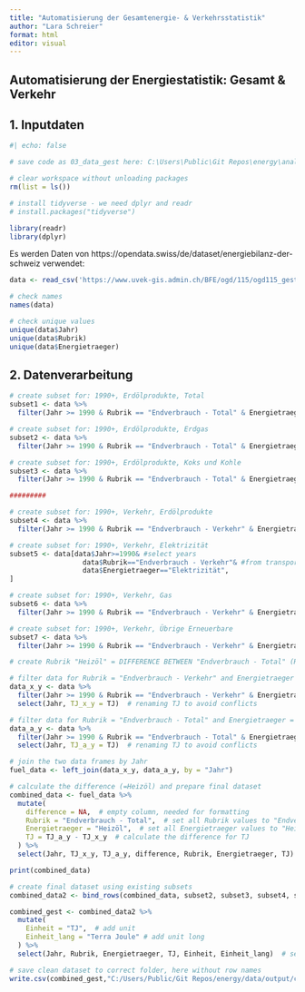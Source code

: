 ```yaml
---
title: "Automatisierung der Gesamtenergie- & Verkehrsstatistik"
author: "Lara Schreier"
format: html
editor: visual
---
```


## Automatisierung der Energiestatistik: Gesamt & Verkehr

## 1. Inputdaten

```r
#| echo: false

# save code as 03_data_gest here: C:\Users\Public\Git Repos\energy\analyse

# clear workspace without unloading packages
rm(list = ls())

# install tidyverse - we need dplyr and readr
# install.packages("tidyverse") 

library(readr)
library(dplyr)
```

Es werden Daten von https://opendata.swiss/de/dataset/energiebilanz-der-schweiz verwendet:

```r
data <- read_csv('https://www.uvek-gis.admin.ch/BFE/ogd/115/ogd115_gest_bilanz.csv')
```

```r
# check names
names(data)

# check unique values
unique(data$Jahr)
unique(data$Rubrik)
unique(data$Energietraeger)
```

## 2. Datenverarbeitung

```r
# create subset for: 1990+, Erdölprodukte, Total
subset1 <- data %>%
  filter(Jahr >= 1990 & Rubrik == "Endverbrauch - Total" & Energietraeger == "Erdölprodukte")

# create subset for: 1990+, Erdölprodukte, Erdgas
subset2 <- data %>%
  filter(Jahr >= 1990 & Rubrik == "Endverbrauch - Total" & Energietraeger == "Gas")

# create subset for: 1990+, Erdölprodukte, Koks und Kohle
subset3 <- data %>%
  filter(Jahr >= 1990 & Rubrik == "Endverbrauch - Total" & Energietraeger == "Kohle")

#########

# create subset for: 1990+, Verkehr, Erdölprodukte
subset4 <- data %>%
  filter(Jahr >= 1990 & Rubrik == "Endverbrauch - Verkehr" & Energietraeger == "Erdölprodukte")

# create subset for: 1990+, Verkehr, Elektrizität
subset5 <- data[data$Jahr>=1990& #select years
                  data$Rubrik=="Endverbrauch - Verkehr"& #from transport
                  data$Energietraeger=="Elektrizität", 
]

# create subset for: 1990+, Verkehr, Gas
subset6 <- data %>%
  filter(Jahr >= 1990 & Rubrik == "Endverbrauch - Verkehr" & Energietraeger == "Gas")

# create subset for: 1990+, Verkehr, Übrige Erneuerbare
subset7 <- data %>%
  filter(Jahr >= 1990 & Rubrik == "Endverbrauch - Verkehr" & Energietraeger == "Uebrige erneuerbare Energien")
```

```r
# create Rubrik "Heizöl" = DIFFERENCE BETWEEN "Endverbrauch - Total" (Rubrik) // "Erdölprodukte" (Energieträger) AND "Endverbrauch - Verkehr" (Rubrik) // "Erdölprodukte" (Energieträger)

# filter data for Rubrik = "Endverbrauch - Verkehr" and Energietraeger = "Erdölprodukte"
data_x_y <- data %>%
  filter(Jahr >= 1990 & Rubrik == "Endverbrauch - Verkehr" & Energietraeger == "Erdölprodukte") %>%
  select(Jahr, TJ_x_y = TJ)  # renaming TJ to avoid conflicts

# filter data for Rubrik = "Endverbrauch - Total" and Energietraeger = "Erdölprodukte"
data_a_y <- data %>%
  filter(Jahr >= 1990 & Rubrik == "Endverbrauch - Total" & Energietraeger == "Erdölprodukte") %>%
  select(Jahr, TJ_a_y = TJ)  # renaming TJ to avoid conflicts

# join the two data frames by Jahr
fuel_data <- left_join(data_x_y, data_a_y, by = "Jahr")

# calculate the difference (=Heizöl) and prepare final dataset
combined_data <- fuel_data %>%
  mutate(
    difference = NA,  # empty column, needed for formatting
    Rubrik = "Endverbrauch - Total",  # set all Rubrik values to "Endverbrauch - Total"
    Energietraeger = "Heizöl",  # set all Energietraeger values to "Heizöl"
    TJ = TJ_a_y - TJ_x_y  # calculate the difference for TJ
  ) %>%
  select(Jahr, TJ_x_y, TJ_a_y, difference, Rubrik, Energietraeger, TJ)  # select and reorder columns

print(combined_data)
```

```r
# create final dataset using existing subsets
combined_data2 <- bind_rows(combined_data, subset2, subset3, subset4, subset5, subset6, subset7)

combined_gest <- combined_data2 %>%
  mutate(
    Einheit = "TJ",  # add unit
    Einheit_lang = "Terra Joule" # add unit long
  ) %>%
  select(Jahr, Rubrik, Energietraeger, TJ, Einheit, Einheit_lang)  # select and reorder columns
```

```r
# save clean dataset to correct folder, here without row names
write.csv(combined_gest,"C:/Users/Public/Git Repos/energy/data/output/combined_gest.csv", row.names = FALSE)
```
